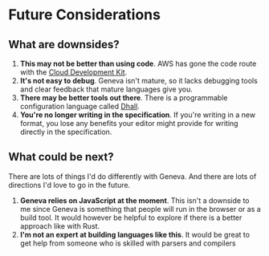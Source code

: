 # Future Considerations

## What are downsides?

1. **This may not be better than using code**. AWS has gone the code route with the [Cloud Development Kit](https://aws.amazon.com/cdk/).
1. **It's not easy to debug**. Geneva isn't mature, so it lacks debugging tools and clear feedback that mature languages give you.
1. **There may be better tools out there**. There is a programmable configuration language called [Dhall](https://dhall-lang.org/).
1. **You're no longer writing in the specification**. If you're writing in a new format, you lose any benefits your editor might provide for writing directly in the specification.

## What could be next?

There are lots of things I'd do differently with Geneva. And there are lots of directions I'd love to go in the future.

1. **Geneva relies on JavaScript at the moment**. This isn't a downside to me since Geneva is something that people will run in the browser or as a build tool. It would however be helpful to explore if there is a better approach like with Rust.
1. **I'm not an expert at building languages like this**. It would be great to get help from someone who is skilled with parsers and compilers
